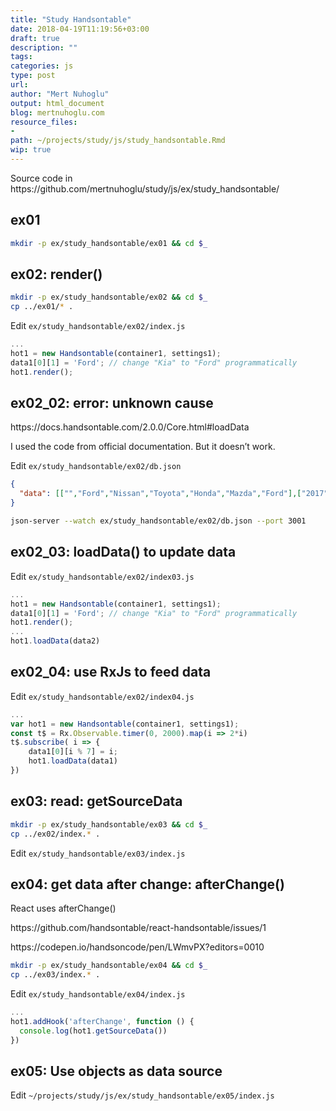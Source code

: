 ```yaml
---
title: "Study Handsontable"
date: 2018-04-19T11:19:56+03:00
draft: true
description: ""
tags:
categories: js
type: post
url:
author: "Mert Nuhoglu"
output: html_document
blog: mertnuhoglu.com
resource_files:
- 
path: ~/projects/study/js/study_handsontable.Rmd
wip: true
---
```


<style>
  .main-container {
    max-width: 1600px !important;
  }
</style>

Source code in https://github.com/mertnuhoglu/study/js/ex/study_handsontable/

## ex01

``` bash
mkdir -p ex/study_handsontable/ex01 && cd $_
``` 

## ex02: render()

``` bash
mkdir -p ex/study_handsontable/ex02 && cd $_
cp ../ex01/* .
``` 

Edit `ex/study_handsontable/ex02/index.js`

``` js
...
hot1 = new Handsontable(container1, settings1);
data1[0][1] = 'Ford'; // change "Kia" to "Ford" programmatically
hot1.render();
``` 

## ex02_02: error: unknown cause

https://docs.handsontable.com/2.0.0/Core.html#loadData

I used the code from official documentation. But it doesn't work. 

Edit `ex/study_handsontable/ex02/db.json`

``` json
{
  "data": [["","Ford","Nissan","Toyota","Honda","Mazda","Ford"],["2017",10,11,12,13,15,16],["2018",10,11,12,13,15,16],["2019",10,11,12,13,15,16],["2020",10,11,12,13,15,16],["2021",10,11,12,13,15,16]]
}
``` 

``` bash
json-server --watch ex/study_handsontable/ex02/db.json --port 3001
``` 

## ex02_03: loadData() to update data

Edit `ex/study_handsontable/ex02/index03.js`

``` js
...
hot1 = new Handsontable(container1, settings1);
data1[0][1] = 'Ford'; // change "Kia" to "Ford" programmatically
hot1.render();
...
hot1.loadData(data2)
``` 

## ex02_04: use RxJs to feed data

Edit `ex/study_handsontable/ex02/index04.js`

``` js
...
var hot1 = new Handsontable(container1, settings1);
const t$ = Rx.Observable.timer(0, 2000).map(i => 2*i)
t$.subscribe( i => {
	data1[0][i % 7] = i; 
	hot1.loadData(data1)
})
``` 

## ex03: read: getSourceData

``` bash
mkdir -p ex/study_handsontable/ex03 && cd $_
cp ../ex02/index.* .
``` 

Edit `ex/study_handsontable/ex03/index.js`

## ex04: get data after change: afterChange()

React uses afterChange()

https://github.com/handsontable/react-handsontable/issues/1

https://codepen.io/handsoncode/pen/LWmvPX?editors=0010

``` bash
mkdir -p ex/study_handsontable/ex04 && cd $_
cp ../ex03/index.* .
``` 

Edit `ex/study_handsontable/ex04/index.js`

``` js
...
hot1.addHook('afterChange', function () {
  console.log(hot1.getSourceData())
})
``` 

## ex05: Use objects as data source

Edit `~/projects/study/js/ex/study_handsontable/ex05/index.js`
